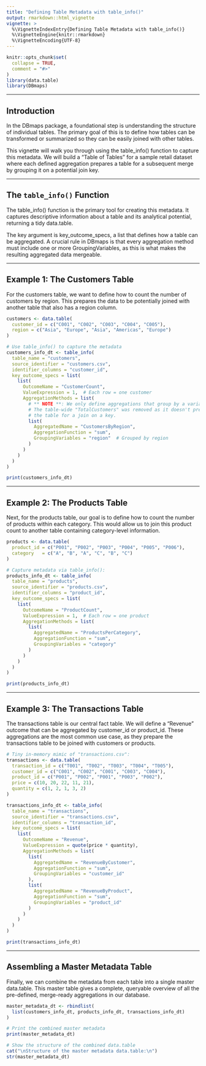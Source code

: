 ```yaml
---
title: "Defining Table Metadata with table_info()"
output: rmarkdown::html_vignette
vignette: >
  %\VignetteIndexEntry{Defining Table Metadata with table_info()}
  %\VignetteEngine{knitr::rmarkdown}
  %\VignetteEncoding{UTF-8}
---
```


```r
knitr::opts_chunk$set(
  collapse = TRUE,
  comment = "#>"
)
library(data.table)
library(DBmaps)

```
---

## Introduction
In the DBmaps package, a foundational step is understanding the structure of individual tables. The primary goal of this is to define how tables can be transformed or summarized so they can be easily joined with other tables.

This vignette will walk you through using the table_info() function to capture this metadata. We will build a "Table of Tables" for a sample retail dataset where each defined aggregation prepares a table for a subsequent merge by grouping it on a potential join key.

---

## The `table_info()` Function

The table_info() function is the primary tool for creating this metadata. It captures descriptive information about a table and its analytical potential, returning a tidy data.table.

The key argument is key_outcome_specs, a list that defines how a table can be aggregated. A crucial rule in DBmaps is that every aggregation method must include one or more GroupingVariables, as this is what makes the resulting aggregated data mergeable.

---

## Example 1: The Customers Table

For the customers table, we want to define how to count the number of customers by region.
This prepares the data to be potentially joined with another table that also has a region column.
``` r
customers <- data.table(
  customer_id = c("C001", "C002", "C003", "C004", "C005"),
  region = c("Asia", "Europe", "Asia", "Americas", "Europe")
)

# Use table_info() to capture the metadata
customers_info_dt <- table_info(
  table_name = "customers",
  source_identifier = "customers.csv",
  identifier_columns = "customer_id",
  key_outcome_specs = list(
    list(
      OutcomeName = "CustomerCount",
      ValueExpression = 1,  # Each row = one customer
      AggregationMethods = list(
        # ** NOTE **: We only define aggregations that group by a variable.
        # The table-wide "TotalCustomers" was removed as it doesn't prepare
        # the table for a join on a key.
        list(
          AggregatedName = "CustomersByRegion",
          AggregationFunction = "sum",
          GroupingVariables = "region"  # Grouped by region
        )
      )
    )
  )
)

print(customers_info_dt)
```
---

## Example 2: The Products Table

Next, for the products table, our goal is to define how to count the number of products within each category.
This would allow us to join this product count to another table containing category-level information.

```r
products <- data.table(
  product_id = c("P001", "P002", "P003", "P004", "P005", "P006"),
  category   = c("A", "B", "A", "C", "B", "C")
)

# Capture metadata via table_info():
products_info_dt <- table_info(
  table_name = "products",
  source_identifier = "products.csv",
  identifier_columns = "product_id",
  key_outcome_specs = list(
    list(
      OutcomeName = "ProductCount",
      ValueExpression = 1,  # Each row = one product
      AggregationMethods = list(
        list(
          AggregatedName = "ProductsPerCategory",
          AggregationFunction = "sum",
          GroupingVariables = "category"
        )
      )
    )
  )
)

print(products_info_dt)
```
---

## Example 3: The Transactions Table

The transactions table is our central fact table. We will define a "Revenue" outcome that can be aggregated by customer_id or product_id. 
These aggregations are the most common use case, as they prepare the transactions table to be joined with customers or products.
```r
# Tiny in-memory mimic of "transactions.csv":
transactions <- data.table(
  transaction_id = c("T001", "T002", "T003", "T004", "T005"),
  customer_id = c("C001", "C002", "C001", "C003", "C004"),
  product_id = c("P001", "P002", "P001", "P003", "P002"),
  price = c(10, 20, 22, 11, 21),
  quantity = c(1, 2, 1, 3, 2)
)

transactions_info_dt <- table_info(
  table_name = "transactions",
  source_identifier = "transactions.csv",
  identifier_columns = "transaction_id",
  key_outcome_specs = list(
    list(
      OutcomeName = "Revenue",
      ValueExpression = quote(price * quantity),
      AggregationMethods = list(
        list(
          AggregatedName = "RevenueByCustomer",
          AggregationFunction = "sum",
          GroupingVariables = "customer_id"
        ),
        list(
          AggregatedName = "RevenueByProduct",
          AggregationFunction = "sum",
          GroupingVariables = "product_id"
        )
      )
    )
  )
)

print(transactions_info_dt)
```
---

## Assembling a Master Metadata Table

Finally, we can combine the metadata from each table into a single master data.table. 
This master table gives a complete, queryable overview of all the pre-defined, merge-ready aggregations in our database.
```r
master_metadata_dt <- rbindlist(
  list(customers_info_dt, products_info_dt, transactions_info_dt)
)

# Print the combined master metadata
print(master_metadata_dt)

# Show the structure of the combined data.table
cat("\nStructure of the master metadata data.table:\n")
str(master_metadata_dt)
```